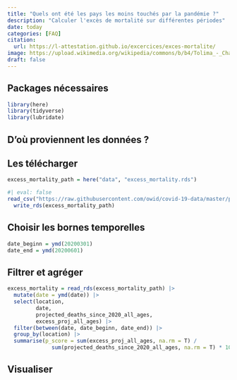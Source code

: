 ```yaml
---
title: "Quels ont été les pays les moins touchés par la pandémie ?"
description: "Calculer l'excès de mortalité sur différentes périodes"
date: today
categories: [FAQ]
citation: 
  url: https://l-attestation.github.io/excercices/exces-mortalite/  
image: https://upload.wikimedia.org/wikipedia/commons/b/b4/Tolima_-_Champ_de_sorgho.JPG
draft: false
---
```


## Packages nécessaires

```r
library(here)
library(tidyverse)
library(lubridate)
```

## D'où proviennent les données ?

## Les télécharger

```r
excess_mortality_path = here("data", "excess_mortality.rds")
```

```r
#| eval: false
read_csv("https://raw.githubusercontent.com/owid/covid-19-data/master/public/data/excess_mortality/excess_mortality.csv") |> 
  write_rds(excess_mortality_path)
```

## Choisir les bornes temporelles

```r
date_beginn = ymd(20200301)
date_end = ymd(20200601)
```

## Filtrer et agréger

```r
excess_mortality = read_rds(excess_mortality_path) |> 
  mutate(date = ymd(date)) |> 
  select(location,
         date,
         projected_deaths_since_2020_all_ages,
         excess_proj_all_ages) |> 
  filter(between(date, date_beginn, date_end)) |> 
  group_by(location) |> 
  summarise(p_score = sum(excess_proj_all_ages, na.rm = T) / 
              sum(projected_deaths_since_2020_all_ages, na.rm = T) * 100)
```

## Visualiser

